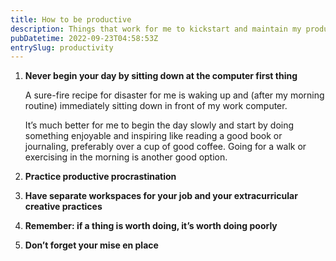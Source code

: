 ```yaml
---
title: How to be productive
description: Things that work for me to kickstart and maintain my productivity.
pubDatetime: 2022-09-23T04:58:53Z
entrySlug: productivity
---
```


1. **Never begin your day by sitting down at the computer first thing**

   A sure-fire recipe for disaster for me is waking up and (after my morning routine) immediately sitting down in front of my work computer.

   It’s much better for me to begin the day slowly and start by doing something enjoyable and inspiring like reading a good book or journaling, preferably over a cup of good coffee. Going for a walk or exercising in the morning is another good option.

2. **Practice productive procrastination**
3. **Have separate workspaces for your job and your extracurricular creative practices**
4. **Remember: if a thing is worth doing, it’s worth doing poorly**
5. **Don’t forget your mise en place**

